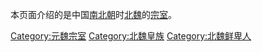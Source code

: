 本页面介绍的是中国[[南北朝|南北朝]]时[[北魏|北魏]]的[[宗室|宗室]]。

[[Category:元魏宗室|Category:元魏宗室]]
[[Category:北魏皇族|Category:北魏皇族]]
[[Category:北魏鲜卑人|Category:北魏鲜卑人]]